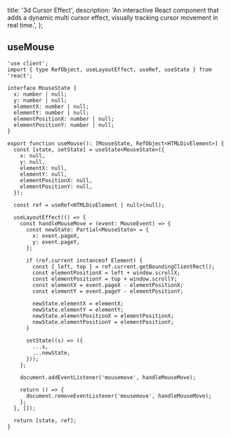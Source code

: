  title: '3d Cursor Effect',
  description:
    'An interactive React component that adds a dynamic multi cursor effect, visually tracking cursor movement in real time.',
};

<ComponentCodePreview name='multi-cursor' />

## useMouse

```tsx hooks/useMouse.ts
'use client';
import { type RefObject, useLayoutEffect, useRef, useState } from 'react';

interface MouseState {
  x: number | null;
  y: number | null;
  elementX: number | null;
  elementY: number | null;
  elementPositionX: number | null;
  elementPositionY: number | null;
}

export function useMouse(): [MouseState, RefObject<HTMLDivElement>] {
  const [state, setState] = useState<MouseState>({
    x: null,
    y: null,
    elementX: null,
    elementY: null,
    elementPositionX: null,
    elementPositionY: null,
  });

  const ref = useRef<HTMLDivElement | null>(null);

  useLayoutEffect(() => {
    const handleMouseMove = (event: MouseEvent) => {
      const newState: Partial<MouseState> = {
        x: event.pageX,
        y: event.pageY,
      };

      if (ref.current instanceof Element) {
        const { left, top } = ref.current.getBoundingClientRect();
        const elementPositionX = left + window.scrollX;
        const elementPositionY = top + window.scrollY;
        const elementX = event.pageX - elementPositionX;
        const elementY = event.pageY - elementPositionY;

        newState.elementX = elementX;
        newState.elementY = elementY;
        newState.elementPositionX = elementPositionX;
        newState.elementPositionY = elementPositionY;
      }

      setState((s) => ({
        ...s,
        ...newState,
      }));
    };

    document.addEventListener('mousemove', handleMouseMove);

    return () => {
      document.removeEventListener('mousemove', handleMouseMove);
    };
  }, []);

  return [state, ref];
}
```

